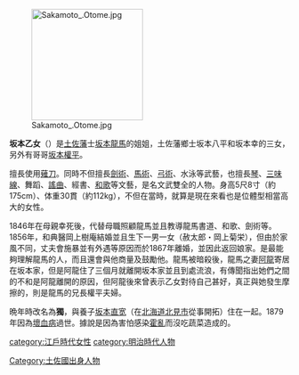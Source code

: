 {{japanese|japanese=坂本乙女|kana=さかもと おとめ|romaji=Sakamoto Otome}}
[[File:Sakamoto_.Otome.jpg|200px]]

'''坂本乙女'''（{{bd|1832年|2月2日|1879年|8月31日|S}}）是[[土佐藩|土佐藩]]士[[坂本龍馬|坂本龍馬]]的姐姐，土佐藩鄉士坂本八平和坂本幸的三女，另外有哥哥[[坂本權平|坂本權平]]。

擅長使用[[薙刀|薙刀]]。同時不但擅長[[劍術|劍術]]、[[馬術|馬術]]、[[弓術|弓術]]、水泳等武藝，也擅長[[琴|琴]]、[[三味線|三味線]]、舞蹈、[[謠曲|謠曲]]、經書、[[和歌|和歌]]等文藝，是名文武雙全的人物。身高5尺8寸（約175cm）、体重30貫（約112kg），不但在當時，就算是現在來看也是位體型相當高大的女性。

1846年在母親幸死後，代替母職照顧龍馬並且教導龍馬書道、和歌、劍術等。1856年，和典醫岡上樹庵結婚並且生下一男一女（赦太郎・岡上菊栄），但由於家風不同，丈夫會施暴並有外遇等原因而於1867年離婚，並因此返回娘家。是最能夠理解龍馬的人，而且還會與他商量及鼓勵他。龍馬被暗殺後，龍馬之妻[[楢崎龍|阿龍]]寄居在坂本家，但是阿龍住了三個月就離開坂本家並且到處流浪，有傳聞指出她們之間的不和是阿龍離開的原因，但阿龍後來曾表示乙女對待自己甚好，真正與她發生摩擦的，則是龍馬的兄長權平夫婦。

晩年時改名為'''獨'''，與養子[[坂本直宽|坂本直宽]]（在[[北海道|北海道]][[北見市|北見市]]從事開拓）住在一起。1879年因為[[壞血病|壞血病]]過世。據說是因為害怕感染[[霍亂|霍亂]]而沒吃蔬菜造成的。

{{DEFAULTSORT:Sakamoto Otome}}
[[category:江戶時代女性|category:江戶時代女性]]
[[category:明治時代人物|category:明治時代人物]]
[[Category:土佐國出身人物|Category:土佐國出身人物]]